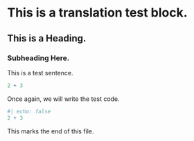 # This is a translation test block.

## This is a Heading.

### Subheading Here.


This is a test sentence.

```r
2 + 3
```

Once again, we will write the test code.

```r
#| echo: false
2 + 3
```

This marks the end of this file.
